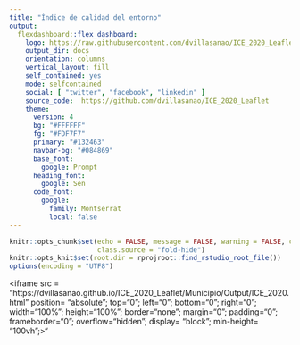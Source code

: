 ```yaml
---
title: "Índice de calidad del entorno"
output: 
  flexdashboard::flex_dashboard:
    logo: https://raw.githubusercontent.com/dvillasanao/ICE_2020_Leaflet/main/img/images.svg
    output_dir: docs
    orientation: columns
    vertical_layout: fill
    self_contained: yes
    mode: selfcontained
    social: [ "twitter", "facebook", "linkedin" ]
    source_code:  https://github.com/dvillasanao/ICE_2020_Leaflet
    theme: 
      version: 4
      bg: "#FFFFFF"
      fg: "#FDF7F7" 
      primary: "#132463"
      navbar-bg: "#084869"
      base_font: 
        google: Prompt
      heading_font:
        google: Sen
      code_font:
        google: 
          family: Montserrat
          local: false
---
```

<style>
img{
     max-width:100%;
     max-height:100%;
     background-color: 'transparent';
}
</style>
```r
knitr::opts_chunk$set(echo = FALSE, message = FALSE, warning = FALSE, cache=TRUE,
                      class.source = "fold-hide")
knitr::opts_knit$set(root.dir = rprojroot::find_rstudio_root_file())
options(encoding = "UTF8")
```


<!--html_preserve-->
<iframe src = "https://dvillasanao.github.io/ICE_2020_Leaflet/Municipio/Output/ICE_2020.html" position= "absolute"; top="0"; left="0"; bottom="0"; right="0"; width="100%"; height="100%"; border="none"; margin="0"; padding="0";  frameborder="0"; overflow="hidden"; display= "block";  min-height= "100vh";>"</iframe>
<!--/html_preserve-->

